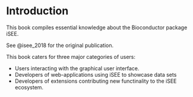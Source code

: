 # Introduction

This book compiles essential knowledge about the Bioconductor package iSEE.

See @isee_2018 for the original publication.

This book caters for three major categories of users:

- Users interacting with the graphical user interface.
- Developers of web-applications using iSEE to showcase data sets
- Developers of extensions contributing new functinality to the iSEE ecosystem.
